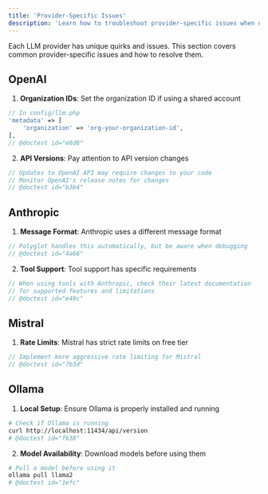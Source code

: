 ```yaml
---
title: 'Provider-Specific Issues'
description: 'Learn how to troubleshoot provider-specific issues when using Polyglot.'
---
```


Each LLM provider has unique quirks and issues. This section covers common provider-specific issues and how to resolve them.


## OpenAI

1. **Organization IDs**: Set the organization ID if using a shared account
```php
// In config/llm.php
'metadata' => [
    'organization' => 'org-your-organization-id',
],
// @doctest id="e6d8"
```

2. **API Versions**: Pay attention to API version changes
```php
// Updates to OpenAI API may require changes to your code
// Monitor OpenAI's release notes for changes
// @doctest id="b3b4"
```

## Anthropic

1. **Message Format**: Anthropic uses a different message format
```php
// Polyglot handles this automatically, but be aware when debugging
// @doctest id="4a66"
```

2. **Tool Support**: Tool support has specific requirements
```php
// When using tools with Anthropic, check their latest documentation
// for supported features and limitations
// @doctest id="e49c"
```

## Mistral

1. **Rate Limits**: Mistral has strict rate limits on free tier
```php
// Implement more aggressive rate limiting for Mistral
// @doctest id="7b3d"
```


## Ollama

1. **Local Setup**: Ensure Ollama is properly installed and running
```bash
# Check if Ollama is running
curl http://localhost:11434/api/version
# @doctest id="f638"
```

2. **Model Availability**: Download models before using them
```bash
# Pull a model before using it
ollama pull llama2
# @doctest id="1efc"
```
